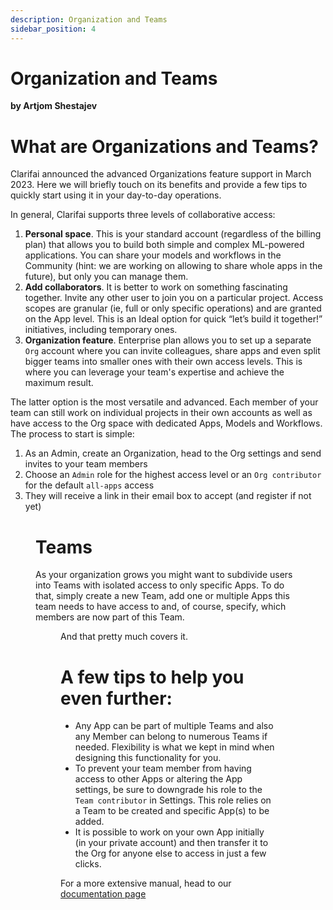 ```yaml
---
description: Organization and Teams
sidebar_position: 4
---
```



# Organization and Teams

**by Artjom Shestajev**

# What are Organizations and Teams?

Clarifai announced the advanced Organizations feature support in March 2023. Here we will briefly touch on its benefits and provide a few tips to quickly start using it in your day-to-day operations.

In general, Clarifai supports three levels of collaborative access:

1. **Personal space**. This is your standard account (regardless of the billing plan) that allows you to build both simple and complex ML-powered applications. You can share your models and workflows in the Community (hint: we are working on allowing to share whole apps in the future), but only you can manage them.
2. **Add collaborators**. It is better to work on something fascinating together. Invite any other user to join you on a particular project. Access scopes are granular (ie, full or only specific operations) and are granted on the App level.  This is an Ideal option for quick “let’s build it together!” initiatives, including temporary ones.
3. **Organization feature**. Enterprise plan allows you to set up a separate `Org` account where you can invite colleagues, share apps and even split bigger teams into smaller ones with their own access levels. This is where you can leverage your team's expertise and achieve the maximum result.

The latter option is the most versatile and advanced. Each member of your team can still work on individual projects in their own accounts as well as have access to the Org space with dedicated Apps, Models and Workflows. The process to start is simple:


1. As an Admin, create an Organization, head to the Org settings and send invites to your team members
2. Choose an `Admin` role for the highest access level or an `Org contributor` for the default `all-apps` access  
3. They will receive a link in their email box to accept (and register if not yet)


<Figure
    caption="Organization member detail"
    src="img/orgs_and_teams/image1.png"
/>

# Teams

As your organization grows you might want to subdivide users into Teams with isolated access to only specific Apps. To do that, simply create a new Team, add one or multiple Apps this team needs to have access to and, of course, specify, which members are now part of this Team. 

<Figure
    caption="Team management"
    src="img/orgs_and_teams/image2.png"
/>

And that pretty much covers it.

# A few tips to help you even further:

* Any App can be part of multiple Teams and also any Member can belong to numerous Teams if needed. Flexibility is what we kept in mind when designing this functionality for you.
* To prevent your team member from having access to other Apps or altering the App settings, be sure to downgrade his role to the `Team contributor` in Settings. This role relies on a Team to be created and specific App(s) to be added.
* It is possible to work on your own App initially (in your private account) and then transfer it to the Org for anyone else to access in just a few clicks. 

For a more extensive manual, head to our [documentation page](https://discord.gg/WgUvPK4pVD)


